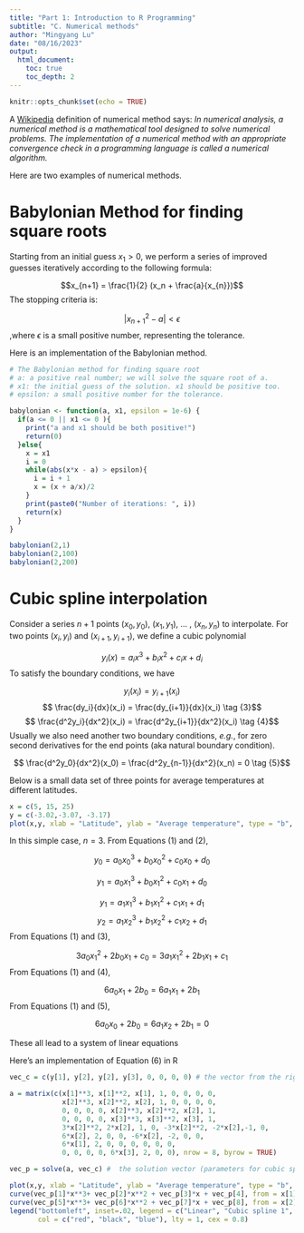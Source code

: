 ```yaml
---
title: "Part 1: Introduction to R Programming"
subtitle: "C. Numerical methods"
author: "Mingyang Lu"
date: "08/16/2023"
output: 
  html_document:
    toc: true
    toc_depth: 2
---
```


```r
knitr::opts_chunk$set(echo = TRUE)
```

A [Wikipedia](https://en.wikipedia.org/wiki/Numerical_method) definition of numerical method says: 
*In numerical analysis, a numerical method is a mathematical tool designed to solve numerical problems. The implementation of a numerical method with an appropriate convergence check in a programming language is called a numerical algorithm.*

Here are two examples of numerical methods.

# Babylonian Method for finding square roots

Starting from an initial guess $x_1 > 0$, we perform a series of improved guesses iteratively according to the following formula:

$$x_{n+1} = \frac{1}{2} (x_n + \frac{a}{x_{n}})$$
The stopping criteria is:

$$ |x_{n+1}^2 - a| < \epsilon$$
,where $\epsilon$ is a small positive number, representing the tolerance. 

Here is an implementation of the Babylonian method.

```r
# The Babylonian method for finding square root
# a: a positive real number; we will solve the square root of a.
# x1: the initial guess of the solution. x1 should be positive too.
# epsilon: a small positive number for the tolerance.

babylonian <- function(a, x1, epsilon = 1e-6) {
  if(a <= 0 || x1 <= 0 ){
    print("a and x1 should be both positive!")
    return(0)
  }else{
    x = x1
    i = 0
    while(abs(x*x - a) > epsilon){
      i = i + 1
      x = (x + a/x)/2
    }
    print(paste0("Number of iterations: ", i))
    return(x)
  }
}

babylonian(2,1)
babylonian(2,100)
babylonian(2,200)
```

# Cubic spline interpolation

Consider a series $n+1$ points $(x_0, y_0)$, $(x_1, y_1)$, ... , $(x_n, y_n)$ to interpolate. For two points $(x_i, y_i)$ and $(x_{i+1}, y_{i+1})$, we define a cubic polynomial

$$y_i(x) = a_i  x^3 + b_i x^2 + c_i x + d_i \tag {1}$$
To satisfy the boundary conditions, we have

$$ y_i(x_i) = y_{i+1}(x_i) \tag {2}$$
$$ \frac{dy_i}{dx}(x_i) = \frac{dy_{i+1}}{dx}(x_i) \tag {3}$$
$$ \frac{d^2y_i}{dx^2}(x_i) = \frac{d^2y_{i+1}}{dx^2}(x_i) \tag {4}$$
Usually we also need another two boundary conditions, *e.g.*, for zero second derivatives for the end points (aka natural boundary condition).

$$ \frac{d^2y_0}{dx^2}(x_0) = \frac{d^2y_{n-1}}{dx^2}(x_n) = 0 \tag {5}$$

Below is a small data set of three points for average temperatures at different latitudes. 

```r
x = c(5, 15, 25) 
y = c(-3.02,-3.07, -3.17)
plot(x,y, xlab = "Latitude", ylab = "Average temperature", type = "b", col = "red", lwd = 0.5)
```

In this simple case, $n = 3$. From Equations (1) and (2),

$$y_0 = a_0  x_0^3 + b_0 x_0^2 + c_0 x_0 + d_0 $$

$$y_1 = a_0  x_1^3 + b_0 x_1^2 + c_0 x_1 + d_0 $$

$$y_1 = a_1  x_1^3 + b_1 x_1^2 + c_1 x_1 + d_1 $$
$$y_2 = a_1  x_2^3 + b_1 x_2^2 + c_1 x_2 + d_1 $$
From Equations (1) and (3),

$$3 a_0  x_1^2 + 2 b_0 x_1 + c_0 = 3 a_1  x_1^2 + 2 b_1 x_1 + c_1 $$
From Equations (1) and (4),

$$6 a_0  x_1 + 2 b_0 = 6 a_1  x_1 + 2 b_1 $$
From Equations (1) and (5),

$$6 a_0  x_0 + 2 b_0 = 6 a_1  x_2 + 2 b_1 = 0 $$


These all lead to a system of linear equations

\def\A{
\begin{pmatrix}
      a_0 \\ b_0 \\ c_0 \\ d_0 \\ a_1 \\ b_1 \\ c_1 \\ d_1
\end {pmatrix}}

\def\C{
\begin{pmatrix}
       y_0 \\ y_1 \\ y_1 \\ y_2 \\ 0 \\ 0 \\ 0 \\ 0
\end {pmatrix}}

\def\B{
\begin{pmatrix}
       x_0^3 & x_0^2 & x_0 & 1 & 0 & 0 & 0 & 0 \\
       x_1^3 & x_1^2 & x_1 & 1 & 0 & 0 & 0 & 0 \\
       0 & 0 & 0 & 0 & x_1^3 & x_1^2 & x_1 & 1 \\
       0 & 0 & 0 & 0 & x_2^3 & x_2^2 & x_2 & 1 \\
       3 x_1^2 & 2 x_1 & 1 & 0 & -3 x_1^2 & -2 x_1 & -1 & 0 \\
       6 x_1 & 2 & 0 & 0 & -6 x_1 & -2 & 0 & 0 \\
       6 x_0 & 2 & 0 & 0 & 0 & 0 & 0 & 0 \\
       0 & 0 & 0 & 0 & 6 x_2 & 2 & 0 & 0 
\end {pmatrix}}

\begin{equation}
\B \A = \C  \tag{6}
\end{equation}

Here's an implementation of Equation (6) in R

```r
vec_c = c(y[1], y[2], y[2], y[3], 0, 0, 0, 0) # the vector from the right hand side of Equation (6)

a = matrix(c(x[1]**3, x[1]**2, x[1], 1, 0, 0, 0, 0,
             x[2]**3, x[2]**2, x[2], 1, 0, 0, 0, 0,
             0, 0, 0, 0, x[2]**3, x[2]**2, x[2], 1,
             0, 0, 0, 0, x[3]**3, x[3]**2, x[3], 1,
             3*x[2]**2, 2*x[2], 1, 0, -3*x[2]**2, -2*x[2],-1, 0,
             6*x[2], 2, 0, 0, -6*x[2], -2, 0, 0,
             6*x[1], 2, 0, 0, 0, 0, 0, 0,
             0, 0, 0, 0, 6*x[3], 2, 0, 0), nrow = 8, byrow = TRUE)

vec_p = solve(a, vec_c) #  the solution vector (parameters for cubic spline)

plot(x,y, xlab = "Latitude", ylab = "Average temperature", type = "b", col = "red", lwd = 0.5)
curve(vec_p[1]*x**3+ vec_p[2]*x**2 + vec_p[3]*x + vec_p[4], from = x[1], to = x[2], add = TRUE, lwd = 1.5, col = "black")
curve(vec_p[5]*x**3+ vec_p[6]*x**2 + vec_p[7]*x + vec_p[8], from = x[2], to = x[3], add = TRUE, lwd = 1.5, col = "blue")
legend("bottomleft", inset=.02, legend = c("Linear", "Cubic spline 1", "Cubic spline 2"), 
       col = c("red", "black", "blue"), lty = 1, cex = 0.8)
```
 